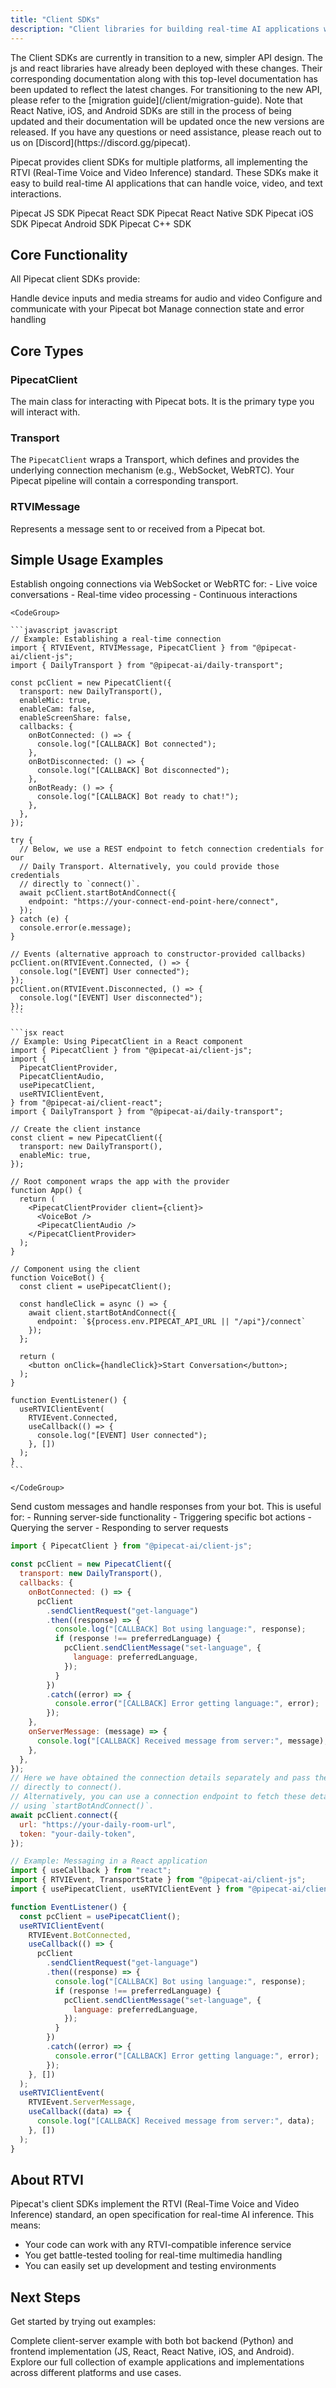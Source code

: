 ```yaml
---
title: "Client SDKs"
description: "Client libraries for building real-time AI applications with Pipecat"
---
```


<Warning>
  The Client SDKs are currently in transition to a new, simpler API design. The
  js and react libraries have already been deployed with these changes. Their
  corresponding documentation along with this top-level documentation has been
  updated to reflect the latest changes. For transitioning to the new API,
  please refer to the [migration guide](/client/migration-guide). Note that
  React Native, iOS, and Android SDKs are still in the process of being updated
  and their documentation will be updated once the new versions are released. If
  you have any questions or need assistance, please reach out to us on
  [Discord](https://discord.gg/pipecat).
</Warning>

Pipecat provides client SDKs for multiple platforms, all implementing the RTVI (Real-Time Voice and Video Inference) standard. These SDKs make it easy to build real-time AI applications that can handle voice, video, and text interactions.

<CardGroup cols={3}>
  <Card
    title="Javascript"
    icon="JS"
    color="#f7e014"
    href="/client/js/introduction"
  >
    Pipecat JS SDK
  </Card>
  <Card
    title="React"
    icon="react"
    color="#56c4db"
    href="/client/react/introduction"
  >
    Pipecat React SDK
  </Card>
  <Card
    title="React Native"
    icon="react"
    color="#56c4db"
    href="/client/react-native/introduction"
  >
    Pipecat React Native SDK
  </Card>
  <Card
    title="Swift"
    icon="swift"
    color="#F05138"
    vertical="true"
    href="/client/ios/introduction"
  >
    Pipecat iOS SDK
  </Card>
  <Card
    title="Kotlin"
    icon="android"
    color="#78C257"
    href="/client/android/introduction"
  >
    Pipecat Android SDK
  </Card>
  <Card title="C++" icon="C" color="#679cd3" href="/client/c++/introduction">
    Pipecat C++ SDK
  </Card>
</CardGroup>

## Core Functionality

All Pipecat client SDKs provide:

<CardGroup cols={2}>
  <Card title="Media Management" icon="video">
    Handle device inputs and media streams for audio and video
  </Card>
  <Card title="Bot Integration" icon="robot">
    Configure and communicate with your Pipecat bot
  </Card>
  <Card title="Session Management" icon="arrows-rotate">
    Manage connection state and error handling
  </Card>
</CardGroup>

## Core Types

### PipecatClient

The main class for interacting with Pipecat bots. It is the primary type you will interact with.

### Transport

The `PipecatClient` wraps a Transport, which defines and provides the underlying connection mechanism (e.g., WebSocket, WebRTC). Your Pipecat pipeline will contain a corresponding transport.

### RTVIMessage

Represents a message sent to or received from a Pipecat bot.

## Simple Usage Examples

<Tabs>
  <Tab title="Connecting to a Bot">
    Establish ongoing connections via WebSocket or WebRTC for:
    - Live voice conversations
    - Real-time video processing
    - Continuous interactions
    
    <CodeGroup>

    ```javascript javascript
    // Example: Establishing a real-time connection
    import { RTVIEvent, RTVIMessage, PipecatClient } from "@pipecat-ai/client-js";
    import { DailyTransport } from "@pipecat-ai/daily-transport";

    const pcClient = new PipecatClient({
      transport: new DailyTransport(),
      enableMic: true,
      enableCam: false,
      enableScreenShare: false,
      callbacks: {
        onBotConnected: () => {
          console.log("[CALLBACK] Bot connected");
        },
        onBotDisconnected: () => {
          console.log("[CALLBACK] Bot disconnected");
        },
        onBotReady: () => {
          console.log("[CALLBACK] Bot ready to chat!");
        },
      },
    });

    try {
      // Below, we use a REST endpoint to fetch connection credentials for our
      // Daily Transport. Alternatively, you could provide those credentials
      // directly to `connect()`.
      await pcClient.startBotAndConnect({
        endpoint: "https://your-connect-end-point-here/connect",
      });
    } catch (e) {
      console.error(e.message);
    }

    // Events (alternative approach to constructor-provided callbacks)
    pcClient.on(RTVIEvent.Connected, () => {
      console.log("[EVENT] User connected");
    });
    pcClient.on(RTVIEvent.Disconnected, () => {
      console.log("[EVENT] User disconnected");
    });
    ```

    ```jsx react
    // Example: Using PipecatClient in a React component
    import { PipecatClient } from "@pipecat-ai/client-js";
    import {
      PipecatClientProvider,
      PipecatClientAudio,
      usePipecatClient,
      useRTVIClientEvent,
    } from "@pipecat-ai/client-react";
    import { DailyTransport } from "@pipecat-ai/daily-transport";

    // Create the client instance
    const client = new PipecatClient({
      transport: new DailyTransport(),
      enableMic: true,
    });

    // Root component wraps the app with the provider
    function App() {
      return (
        <PipecatClientProvider client={client}>
          <VoiceBot />
          <PipecatClientAudio />
        </PipecatClientProvider>
      );
    }

    // Component using the client
    function VoiceBot() {
      const client = usePipecatClient();

      const handleClick = async () => {
        await client.startBotAndConnect({
          endpoint: `${process.env.PIPECAT_API_URL || "/api"}/connect`
        });
      };

      return (
        <button onClick={handleClick}>Start Conversation</button>;
      );
    }

    function EventListener() {
      useRTVIClientEvent(
        RTVIEvent.Connected,
        useCallback(() => {
          console.log("[EVENT] User connected");
        }, [])
      );
    }
    ```

    </CodeGroup>

</Tab>
<Tab title="Custom Messaging">
  Send custom messages and handle responses from your bot. This is useful for:
  - Running server-side functionality
  - Triggering specific bot actions
  - Querying the server
  - Responding to server requests

  <CodeGroup>

```javascript javascript
import { PipecatClient } from "@pipecat-ai/client-js";

const pcClient = new PipecatClient({
  transport: new DailyTransport(),
  callbacks: {
    onBotConnected: () => {
      pcClient
        .sendClientRequest("get-language")
        .then((response) => {
          console.log("[CALLBACK] Bot using language:", response);
          if (response !== preferredLanguage) {
            pcClient.sendClientMessage("set-language", {
              language: preferredLanguage,
            });
          }
        })
        .catch((error) => {
          console.error("[CALLBACK] Error getting language:", error);
        });
    },
    onServerMessage: (message) => {
      console.log("[CALLBACK] Received message from server:", message);
    },
  },
});
// Here we have obtained the connection details separately and pass them
// directly to connect().
// Alternatively, you can use a connection endpoint to fetch these details
// using `startBotAndConnect()`.
await pcClient.connect({
  url: "https://your-daily-room-url",
  token: "your-daily-token",
});
```

```jsx react
// Example: Messaging in a React application
import { useCallback } from "react";
import { RTVIEvent, TransportState } from "@pipecat-ai/client-js";
import { usePipecatClient, useRTVIClientEvent } from "@pipecat-ai/client-react";

function EventListener() {
  const pcClient = usePipecatClient();
  useRTVIClientEvent(
    RTVIEvent.BotConnected,
    useCallback(() => {
      pcClient
        .sendClientRequest("get-language")
        .then((response) => {
          console.log("[CALLBACK] Bot using language:", response);
          if (response !== preferredLanguage) {
            pcClient.sendClientMessage("set-language", {
              language: preferredLanguage,
            });
          }
        })
        .catch((error) => {
          console.error("[CALLBACK] Error getting language:", error);
        });
    }, [])
  );
  useRTVIClientEvent(
    RTVIEvent.ServerMessage,
    useCallback((data) => {
      console.log("[CALLBACK] Received message from server:", data);
    }, [])
  );
}
```

  </CodeGroup>

</Tab>
</Tabs>

## About RTVI

Pipecat's client SDKs implement the RTVI (Real-Time Voice and Video Inference) standard, an open specification for real-time AI inference. This means:

- Your code can work with any RTVI-compatible inference service
- You get battle-tested tooling for real-time multimedia handling
- You can easily set up development and testing environments

## Next Steps

Get started by trying out examples:

<CardGroup cols={2}>
  <Card
    title="Simple Chatbot Example"
    icon="robot"
    href="https://github.com/pipecat-ai/pipecat-examples/tree/main/simple-chatbot"
  >
    Complete client-server example with both bot backend (Python) and frontend
    implementation (JS, React, React Native, iOS, and Android).
  </Card>
  <Card
    title="More Examples"
    icon="code"
    href="https://github.com/pipecat-ai/pipecat-examples"
  >
    Explore our full collection of example applications and implementations
    across different platforms and use cases.
  </Card>
</CardGroup>
